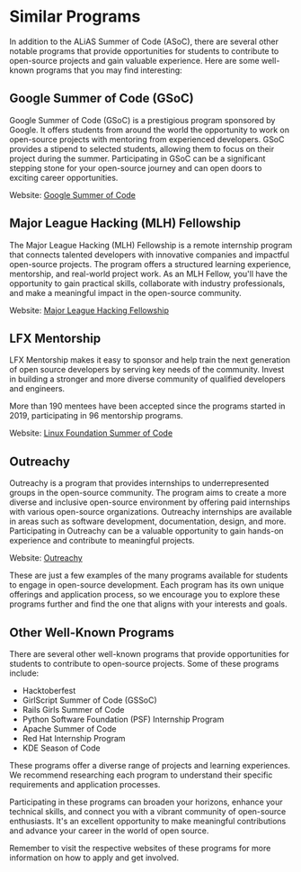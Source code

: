 # Similar Programs

In addition to the ALiAS Summer of Code (ASoC), there are several other notable programs that provide opportunities for students to contribute to open-source projects and gain valuable experience. Here are some well-known programs that you may find interesting:

## Google Summer of Code (GSoC)

Google Summer of Code (GSoC) is a prestigious program sponsored by Google. It offers students from around the world the opportunity to work on open-source projects with mentoring from experienced developers. GSoC provides a stipend to selected students, allowing them to focus on their project during the summer. Participating in GSoC can be a significant stepping stone for your open-source journey and can open doors to exciting career opportunities.

Website: [Google Summer of Code](https://summerofcode.withgoogle.com/)

## Major League Hacking (MLH) Fellowship

The Major League Hacking (MLH) Fellowship is a remote internship program that connects talented developers with innovative companies and impactful open-source projects. The program offers a structured learning experience, mentorship, and real-world project work. As an MLH Fellow, you'll have the opportunity to gain practical skills, collaborate with industry professionals, and make a meaningful impact in the open-source community.

Website: [Major League Hacking Fellowship](https://fellowship.mlh.io/)

## LFX Mentorship

LFX Mentorship makes it easy to sponsor and help train the next generation of open source developers by serving key needs of the community. Invest in building a stronger and more diverse community of qualified developers and engineers.

More than 190 mentees have been accepted since the programs started in 2019, participating in 96 mentorship programs.

Website: [Linux Foundation Summer of Code](https://lfx.linuxfoundation.org/tools/mentorship/)

## Outreachy

Outreachy is a program that provides internships to underrepresented groups in the open-source community. The program aims to create a more diverse and inclusive open-source environment by offering paid internships with various open-source organizations. Outreachy internships are available in areas such as software development, documentation, design, and more. Participating in Outreachy can be a valuable opportunity to gain hands-on experience and contribute to meaningful projects.

Website: [Outreachy](https://www.outreachy.org/)

These are just a few examples of the many programs available for students to engage in open-source development. Each program has its own unique offerings and application process, so we encourage you to explore these programs further and find the one that aligns with your interests and goals.

## Other Well-Known Programs

There are several other well-known programs that provide opportunities for students to contribute to open-source projects. Some of these programs include:

- Hacktoberfest
- GirlScript Summer of Code (GSSoC)
- Rails Girls Summer of Code
- Python Software Foundation (PSF) Internship Program
- Apache Summer of Code
- Red Hat Internship Program
- KDE Season of Code

These programs offer a diverse range of projects and learning experiences. We recommend researching each program to understand their specific requirements and application processes.

Participating in these programs can broaden your horizons, enhance your technical skills, and connect you with a vibrant community of open-source enthusiasts. It's an excellent opportunity to make meaningful contributions and advance your career in the world of open source.

Remember to visit the respective websites of these programs for more information on how to apply and get involved.
